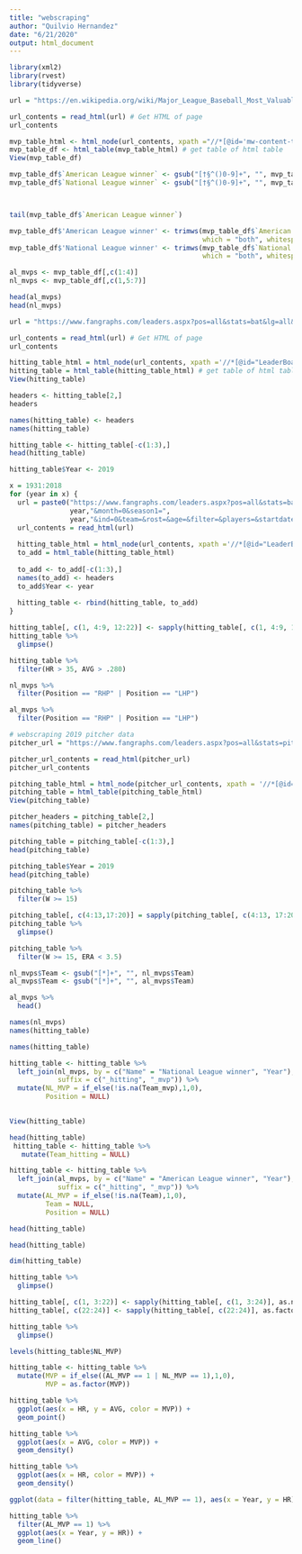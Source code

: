 ```yaml
---
title: "webscraping"
author: "Quilvio Hernandez"
date: "6/21/2020"
output: html_document
---
```


```r
library(xml2)
library(rvest)
library(tidyverse)
```

```r
url = "https://en.wikipedia.org/wiki/Major_League_Baseball_Most_Valuable_Player_Award"
```

```r
url_contents = read_html(url) # Get HTML of page 
url_contents
```

```r
mvp_table_html <- html_node(url_contents, xpath ="//*[@id='mw-content-text']/div/table[4]")
mvp_table_df <- html_table(mvp_table_html) # get table of html table
View(mvp_table_df)
```

```r
mvp_table_df$`American League winner` <- gsub("[†§^()0-9]+", "", mvp_table_df$`American League winner`)
mvp_table_df$`National League winner` <- gsub("[†§^()0-9]+", "", mvp_table_df$`National League winner`)



tail(mvp_table_df$`American League winner`)
```

```r
mvp_table_df$'American League winner' <- trimws(mvp_table_df$`American League winner`, 
                                                which = "both", whitespace = "[ \t\r\n]")
mvp_table_df$'National League winner' <- trimws(mvp_table_df$`National League winner`, 
                                                which = "both", whitespace = "[ \t\r\n]")
```

```r
al_mvps <- mvp_table_df[,c(1:4)]
nl_mvps <- mvp_table_df[,c(1,5:7)]

head(al_mvps)
head(nl_mvps)
```


```r
url = "https://www.fangraphs.com/leaders.aspx?pos=all&stats=bat&lg=all&qual=y&type=8&season=2019&month=0&season1=2019&ind=0"

url_contents = read_html(url) # Get HTML of page 
url_contents
```

```r
hitting_table_html = html_node(url_contents, xpath ='//*[@id="LeaderBoard1_dg1_ctl00"]')
hitting_table = html_table(hitting_table_html) # get table of html table
View(hitting_table)
```





```r
headers <- hitting_table[2,]
headers
```
```r
names(hitting_table) <- headers
names(hitting_table)
```

```r
hitting_table <- hitting_table[-c(1:3),]
head(hitting_table)
```

```r
hitting_table$Year <- 2019
```



```r
x = 1931:2018
for (year in x) {
  url = paste0("https://www.fangraphs.com/leaders.aspx?pos=all&stats=bat&lg=all&qual=y&type=8&season=",
               year,"&month=0&season1=",
               year,"&ind=0&team=&rost=&age=&filter=&players=&startdate=&enddate=")
  url_contents = read_html(url)
  
  hitting_table_html = html_node(url_contents, xpath ='//*[@id="LeaderBoard1_dg1_ctl00"]')
  to_add = html_table(hitting_table_html)
  
  to_add <- to_add[-c(1:3),]
  names(to_add) <- headers
  to_add$Year <- year
 
  hitting_table <- rbind(hitting_table, to_add) 
}
```



```r
hitting_table[, c(1, 4:9, 12:22)] <- sapply(hitting_table[, c(1, 4:9, 12:22)], as.numeric)
hitting_table %>% 
  glimpse()
```

```r
hitting_table %>% 
  filter(HR > 35, AVG > .280)
```

```r
nl_mvps %>% 
  filter(Position == "RHP" | Position == "LHP")
```

```r
al_mvps %>% 
  filter(Position == "RHP" | Position == "LHP")
```
```r
# webscraping 2019 pitcher data
pitcher_url = "https://www.fangraphs.com/leaders.aspx?pos=all&stats=pit&lg=all&qual=y&type=8&season=2019&month=0&season1=2019&ind=0"

pitcher_url_contents = read_html(pitcher_url)
pitcher_url_contents
```
```r
pitching_table_html = html_node(pitcher_url_contents, xpath = '//*[@id="LeaderBoard1_dg1_ctl00"]')
pitching_table = html_table(pitching_table_html)
View(pitching_table)
```

```r
pitcher_headers = pitching_table[2,]
names(pitching_table) = pitcher_headers

```

```r
pitching_table = pitching_table[-c(1:3),]
head(pitching_table)
```
```r
pitching_table$Year = 2019
head(pitching_table)
```
```r
pitching_table %>%
  filter(W >= 15)
```
```r
pitching_table[, c(4:13,17:20)] = sapply(pitching_table[, c(4:13, 17:20)], as.numeric)
pitching_table %>% 
  glimpse()
```
```r
pitching_table %>%
  filter(W >= 15, ERA < 3.5)
```

```r
nl_mvps$Team <- gsub("[*]+", "", nl_mvps$Team)
al_mvps$Team <- gsub("[*]+", "", al_mvps$Team)
```

```r
al_mvps %>% 
  head()
```

```r
names(nl_mvps)
names(hitting_table)
```

```r
names(hitting_table)
```

```r
hitting_table <- hitting_table %>% 
  left_join(nl_mvps, by = c("Name" = "National League winner", "Year"), 
            suffix = c("_hitting", "_mvp")) %>% 
  mutate(NL_MVP = if_else(!is.na(Team_mvp),1,0),
         Position = NULL) 
  
```

```r
View(hitting_table)

```

```r
head(hitting_table)
 hitting_table <- hitting_table %>% 
   mutate(Team_hitting = NULL)
```

```r
hitting_table <- hitting_table %>% 
  left_join(al_mvps, by = c("Name" = "American League winner", "Year"), 
            suffix = c("_hitting", "_mvp")) %>% 
  mutate(AL_MVP = if_else(!is.na(Team),1,0),
         Team = NULL,
         Position = NULL)
```

```r
head(hitting_table)
```

```r
head(hitting_table)
```

```r
dim(hitting_table)
```

```r
hitting_table %>% 
  glimpse()

hitting_table[, c(1, 3:22)] <- sapply(hitting_table[, c(1, 3:24)], as.numeric)
hitting_table[, c(22:24)] <- sapply(hitting_table[, c(22:24)], as.factor)

hitting_table %>% 
  glimpse()
```
```r
levels(hitting_table$NL_MVP)
```
```r
hitting_table <- hitting_table %>% 
  mutate(MVP = if_else((AL_MVP == 1 | NL_MVP == 1),1,0),
         MVP = as.factor(MVP))
```


```r
hitting_table %>% 
  ggplot(aes(x = HR, y = AVG, color = MVP)) + 
  geom_point() 
```

```r
hitting_table %>% 
  ggplot(aes(x = AVG, color = MVP)) + 
  geom_density() 
```

```r
hitting_table %>% 
  ggplot(aes(x = HR, color = MVP)) + 
  geom_density() 
```

```r
ggplot(data = filter(hitting_table, AL_MVP == 1), aes(x = Year, y = HR))
```

```r
hitting_table %>% 
  filter(AL_MVP == 1) %>% 
  ggplot(aes(x = Year, y = HR)) + 
  geom_line() 
```

